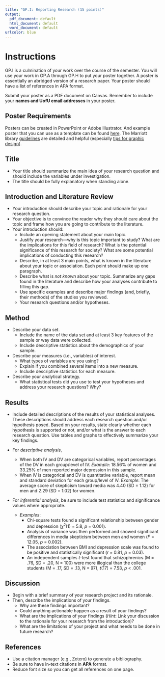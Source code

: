 ```yaml
---
title: "GP.I: Reporting Research (15 points)"
output:
  pdf_document: default
  html_document: default
  word_document: default
urlcolor: blue
---
```


# Instructions

GP.I is a culmination of your work over the course of the semester. You will use your work in GP.A through GP.H to put your poster together. A poster is essentially an abridged version of a research paper. Your poster should have a list of references in APA format.

Submit your poster as a PDF document on Canvas. Remember to include your **names and UofU email addresses** in your poster.

## Poster Requirements
Posters can be created in PowerPoint or Adobe Illustrator. And example poster that you can use as a template can be found [here](https://utah.instructure.com/files/104598929/download?download_frd=1). The Marriott library [guidelines](https://campusguides.lib.utah.edu/posters) are detailed and helpful (especially [tips for graphic design](https://campusguides.lib.utah.edu/c.php?g=160626&p=1051976)). 

## Title
* Your title should summarize the main idea of your research question and should include the variables under investigation.
* The title should be fully explanatory when standing alone.

## Introduction and Literature Review
* Your introduction should describe your topic and rationale for your research question.
* Your objective is to convince the reader why they should care about the topic and frame how you are going to contribute to the literature.
* Your introduction should:
    * Include an opening statement about your main topic.
    * Justify your research---why is this topic important to study? What are the implications for this field of research? What is the potential significance of this research for society? What are some potential implications of conducting this research?
    * Describe, in at least 3 main points, what is known in the literature about your topic or association. Each point should make up one paragraph.
    * Describe what is *not known* about your topic. Summarize any gaps found in the literature and describe how your analyses contribute to filling this gap.
    * Use specific examples and describe major findings (and, briefly, their methods) of the studies you reviewed.
    * Your research questions and/or hypotheses.

## Method
* Describe your data set.
    * Include the name of the data set and at least 3 key features of the sample or way data were collected.
    * Include descriptive statistics about the demographics of your sample. 
* Describe your measures (i.e., variables) of interest.
    * What types of variables are you using?
    * Explain if you combined several items into a new measure.
    * Include descriptive statistics for each measure.
* Describe your analytical strategy.
    * What statistical tests did you use to test your hypotheses and address your research questions? Why?

## Results
* Include detailed descriptions of the results of your statistical analyses. These descriptions should address each research question and/or hypothesis posed. Based on your results, state clearly whether each hypothesis is supported or not, and/or what is the answer to each research question. Use tables and graphs to effectively summarize your key findings.

* For *descriptive analysis*,
  * When both IV and DV are categorical variables, report percentages of the DV in each group/level of IV.	*Example*: 18.56% of women and 33.25% of men reported major depression in this sample.
  * When IV is categorical and DV is quantitative variable, report mean and standard deviation for each group/level of IV. *Example*: The average score of skepticism toward media was 4.40 (SD = 1.12) for men and 2.29 (SD = 1.02) for women.

* For *inferential analysis*, be sure to include test statistics and significance values where appropriate.
  * *Examples*: 
    - Chi-square tests found a significant relationship between gender and depression ($\chi$^2^(1) = 5.8, *p* = 0.001).
    - Analysis of variance was then performed and showed significant differences in media skepticism between men and women (*F* = 12.05, *p* = 0.002).
    - The association between BMI and depression scale was found to be positive and statistically significant (*r* = 0.81, *p* = 0.03).
    - An independent samples *t*-test found that schizophrenics (M = .76, SD = .20, N = 100) were more illogical than the college students (M = .17, SD = .13, N = 97), *t*(17) = 7.53, *p* < .001.

## Discussion
* Begin with a brief summary of your research project and its rationale.
* Then, describe the implications of your findings.
    * Why are these findings important?
    * Could anything actionable happen as a result of your findings?
    * What are the implications of your findings (*Hint*: Link your discussion to the rationale for your research from the introduction)?
    * What are the limitations of your project and what needs to be done in future research?

## References
* Use a citation manager (e.g., Zotero) to generate a bibliography.
* Be sure to have in-text citations in **APA** format.
* Reduce font size so you can get all references on one page. 
